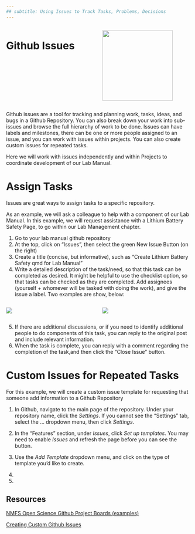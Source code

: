 ```yaml
---
## subtitle: Using Issues to Track Tasks, Problems, Decisions
---
```


::: columns
::: {.column width="50%"}
# Github Issues
:::

::: {.column width="50%"}
![](images/githubIssuesLogo.png){width=2in}
:::
:::

Github issues are a tool for tracking and planning work, tasks, ideas, and bugs in a Github Repository. You can also break down your work into sub-issues and browse the full hierarchy of work to be done. Issues can have labels and milestones, there can be one or more people assigned to an issue, and you can work with issues within projects. You can also create custom issues for repeated tasks.

Here we will work with issues independently and within Projects to coordinate development of our Lab Manual. 

# Assign Tasks
Issues are great ways to assign tasks to a specific repository. 

As an example, we will ask a colleague to help with a component of our Lab Manual. In this example, we will request assistance with a Lithium Battery Safety Page, to go within our Lab Management chapter. 

1. Go to your lab manual github repository
2. At the top, click on "Issues", then select the green New Issue Button (on the right)
3. Create a title (concise, but informative), such as "Create Lithium Battery Safety qmd for Lab Manual"
4. Write a detailed description of the task/need, so that this task can be completed as desired. It might be helpful to use the checklist option, so that tasks can be checked as they are completed. Add assignees (yourself + whomever will be tasked with doing the work), and give the issue a label.  Two examples are show, below:

::: columns
::: {.column width="50%"}

![](images/issue_safetyExample1.jpg)

:::
::: {.column width="50%"}

![](images/issue_safetyExample2.jpg)

:::
:::

5. If there are additional discussions, or if you need to identify additional people to do components of this task, you can reply to the original post and include relevant information.
6. When the task is complete, you can reply with a comment regarding the completion of the task,and then click the "Close Issue" button. 


# Custom Issues for Repeated Tasks


For this example, we will create a custom issue template for requesting that someone add information to a Github Repository

1.  In Github, navigate to the main page of the repository. Under your repository name, click the *Settings*. If you cannot see the "Settings" tab, select the ... dropdown menu, then click *Settings*.


2.  In the "Features" section, under *Issues*, click *Set up templates*. You may need to enable *Issues* and refresh the page before you can see the button. 

3.  Use the *Add Template* dropdown menu, and click on the type of template you'd like to create. 

4.  

5.  

## Resources

[NMFS Open Science Github Project Boards (examples)](https://nmfs-opensci.github.io/ResourceBook/content/project_management/github_project_boards.html)

[Creating Custom Github Issues](https://docs.github.com/en/communities/using-templates-to-encourage-useful-issues-and-pull-requests/configuring-issue-templates-for-your-repository#creating-issue-forms)
